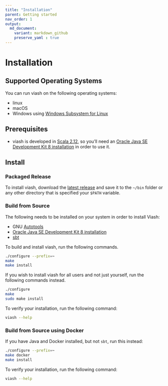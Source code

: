 ```yaml
---
title: "Installation"
parent: Getting started
nav_order: 1
output:
  md_document:
    variant: markdown_github
    preserve_yaml : true
---
```



# Installation


## Supported Operating Systems

You can run viash on the following operating systems:

- linux
- macOS
- Windows using [Windows Subsystem for Linux](https://docs.microsoft.com/en-us/windows/wsl/install-win10)

## Prerequisites

- viash is developed in [Scala 2.12](https://www.scala-lang.org/), so you'll need an [Oracle Java SE Development Kit 8 installation](https://www.oracle.com/java/technologies/javase/javase-jdk8-downloads.html) in order to use it.

## Install

### Packaged Release

To install viash, download the [latest release](https://github.com/data-intuitive/viash/releases/latest) and save it to the `~/bin` folder or any other directory that is specified your `$PATH` variable.



### Build from Source

The following needs to be installed on your system in order to install Viash:

- GNU [Autotools](https://www.gnu.org/software/automake/manual/html_node/Autotools-Introduction.html#Autotools-Introduction)
- [Oracle Java SE Development Kit 8 installation](https://www.oracle.com/java/technologies/javase/javase-jdk8-downloads.html)
- [sbt](https://www.scala-sbt.org/)

To build and install viash, run the following commands.
```bash
./configure --prefix=~
make
make install
```

If you wish to install viash for all users and not just yourself, run the following commands instead.
```bash
./configure
make
sudo make install
```

To verify your installation, run the following command:

```bash
viash --help
```

### Build from Source using Docker

If you have Java and Docker installed, but not `sbt`, run this instead:

```bash
./configure --prefix=~
make docker
make install
```

To verify your installation, run the following command:

```bash
viash --help
```
